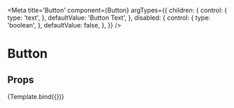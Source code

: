 
<Meta
  title='Button'
  component={Button}
  argTypes={{
    children: {
      control: {
        type: 'text',
      },
      defaultValue: 'Button Text',
    },
    disabled: {
      control: {
        type: 'boolean',
      },
      defaultValue: false,
    },
  }}
/>


# Button

## Props

<Props of={Button} />

<Canvas>
  <Story name='Default'>{Template.bind({})}</Story>
</Canvas>

<ArgsTable of={Button} />
